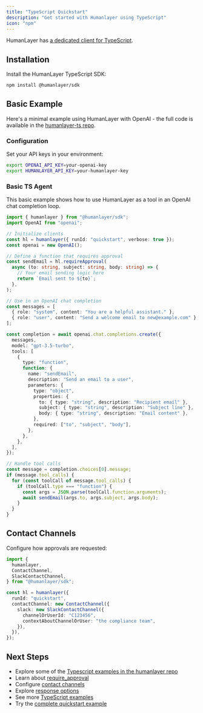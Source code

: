```yaml
---
title: "TypeScript Quickstart"
description: "Get started with Humanlayer using TypeScript"
icon: "npm"
---
```


HumanLayer has [a dedicated client for TypeScript](https://github.com/humanlayer/humanlayer/tree/main/humanlayer-ts).

## Installation

Install the HumanLayer TypeScript SDK:

```bash
npm install @humanlayer/sdk
```

## Basic Example

Here's a minimal example using HumanLayer with OpenAI - the full code is available in the [humanlayer-ts repo](https://github.com/humanlayer/humanlayer/tree/main/examples/ts_openai_client).

### Configuration

Set your API keys in your environment:

```bash
export OPENAI_API_KEY=your-openai-key
export HUMANLAYER_API_KEY=your-humanlayer-key
```

### Basic TS Agent

This basic example shows how to use HumanLayer as a tool in an OpenAI chat completion loop.

```typescript
import { humanlayer } from "@humanlayer/sdk";
import OpenAI from "openai";

// Initialize clients
const hl = humanlayer({ runId: "quickstart", verbose: true });
const openai = new OpenAI();

// Define a function that requires approval
const sendEmail = hl.requireApproval(
  async (to: string, subject: string, body: string) => {
    // Your email sending logic here
    return `Email sent to ${to}`;
  },
);

// Use in an OpenAI chat completion
const messages = [
  { role: "system", content: "You are a helpful assistant." },
  { role: "user", content: "Send a welcome email to new@example.com" },
];

const completion = await openai.chat.completions.create({
  messages,
  model: "gpt-3.5-turbo",
  tools: [
    {
      type: "function",
      function: {
        name: "sendEmail",
        description: "Send an email to a user",
        parameters: {
          type: "object",
          properties: {
            to: { type: "string", description: "Recipient email" },
            subject: { type: "string", description: "Subject line" },
            body: { type: "string", description: "Email content" },
          },
          required: ["to", "subject", "body"],
        },
      },
    },
  ],
});

// Handle tool calls
const message = completion.choices[0].message;
if (message.tool_calls) {
  for (const toolCall of message.tool_calls) {
    if (toolCall.type === "function") {
      const args = JSON.parse(toolCall.function.arguments);
      await sendEmail(args.to, args.subject, args.body);
    }
  }
}
```

## Contact Channels

Configure how approvals are requested:

```typescript
import {
  humanlayer,
  ContactChannel,
  SlackContactChannel,
} from "@humanlayer/sdk";

const hl = humanlayer({
  runId: "quickstart",
  contactChannel: new ContactChannel({
    slack: new SlackContactChannel({
      channelOrUserId: "C123456",
      contextAboutChannelOrUser: "the compliance team",
    }),
  }),
});
```

## Next Steps

- Explore some of the [Typescript examples in the humanlayer repo](https://github.com/humanlayer/humanlayer/tree/main/examples#typescript-examples)
- Learn about [require_approval](/core/require-approval)
- Configure [contact channels](/channels/slack)
- Explore [response options](/core/customize-response-options)
- See more [TypeScript examples](https://github.com/humanlayer/humanlayer/tree/main/examples#typescript-examples)
- Try the [complete quickstart example](https://github.com/humanlayer/humanlayer/tree/main/examples/ts_openai_client/02-human-as-tool.ts)

